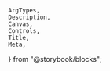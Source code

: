     ArgTypes,
    Description,
    Canvas,
    Controls,
    Title,
    Meta,
} from "@storybook/blocks";

<Meta of={stories} />
<Title of={stories} />
<Description of={Avatar} />

## Usage

<Description of={stories.WithSrc} />
<Canvas of={stories.WithSrc} />

<Description of={stories.Name} />
<Canvas of={stories.Name} />

### Size

<Description of={stories.Size} />

<Canvas of={stories.Size} />
<Controls
    of={stories.Size}
    include={["size"]}
/>

### Variants

<Description of={stories.Square} />
<Canvas of={stories.Square} />
<Controls
    of={stories.Square}
    include={["variant"]}
/>

## Props

<ArgTypes of={Avatar} />

